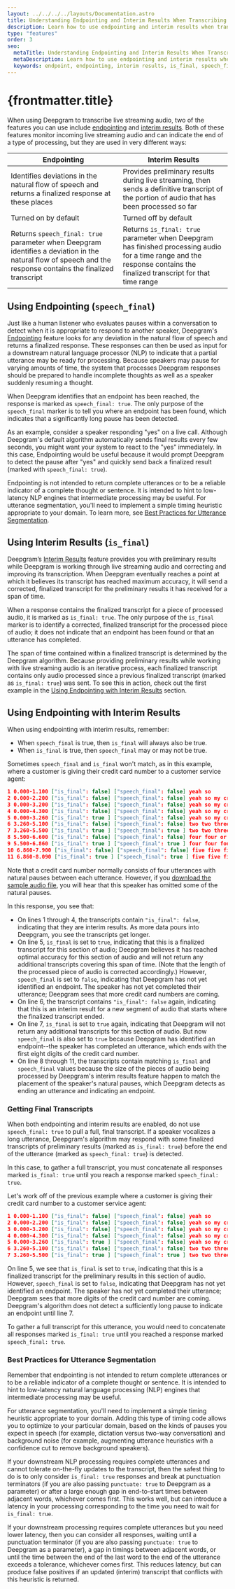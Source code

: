 ---
layout: ../../../../layouts/Documentation.astro
title: Understanding Endpointing and Interim Results When Transcribing Live Streaming Audio
description: Learn how to use endpointing and interim results when transcribing live streaming audio with Deepgram.
type: "features"
order: 3
seo:
  metaTitle: Understanding Endpointing and Interim Results When Transcribing Live Streaming Audio
  metaDescription: Learn how to use endpointing and interim results when transcribing live streaming audio with Deepgram.
  keywords: endpoint, endpointing, interim results, is_final, speech_final, vad_turnoff, streaming, live streaming, real-time
---


# {frontmatter.title}

When using Deepgram to transcribe live streaming audio, two of the features you can use include [endpointing](/documentation/features/endpointing/) and [interim results](/documentation/features/interim-results/). Both of these features monitor incoming live streaming audio and can indicate the end of a type of processing, but they are used in very different ways:

| Endpointing                                                                                                                                                  | Interim Results                                                                                                                                                        |
| ------------------------------------------------------------------------------------------------------------------------------------------------------------ | ---------------------------------------------------------------------------------------------------------------------------------------------------------------------- |
| Identifies deviations in the natural flow of speech and returns a finalized response at these places                                                         | Provides preliminary results during live streaming, then sends a definitive transcript of the portion of audio that has been processed so far                          |
| Turned on by default                                                                                                                                         | Turned off by default                                                                                                                                                  |
| Returns `speech_final: true` parameter when Deepgram identifies a deviation in the natural flow of speech and the response contains the finalized transcript | Returns `is_final: true` parameter when Deepgram has finished processing audio for a time range and the response contains the finalized transcript for that time range |

## Using Endpointing (`speech_final`)

Just like a human listener who evaluates pauses within a conversation to detect when it is appropriate to respond to another speaker, Deepgram's [Endpointing](/documentation/features/endpointing/) feature looks for any deviation in the natural flow of speech and returns a finalized response. These responses can then be used as input for a downstream natural language processor (NLP) to indicate that a partial utterance may be ready for processing. Because speakers may pause for varying amounts of time, the system that processes Deepgram responses should be prepared to handle incomplete thoughts as well as a speaker suddenly resuming a thought.

When Deepgram identifies that an endpoint has been reached, the response is marked as `speech_final: true`. The only purpose of the `speech_final` marker is to tell you where an endpoint has been found, which indicates that a significantly long pause has been detected.

As an example, consider a speaker responding "yes" on a live call. Although Deepgram's default algorithm automatically sends final results every few seconds, you might want your system to react to the "yes" immediately. In this case, Endpointing would be useful because it would prompt Deepgram to detect the pause after "yes" and quickly send back a finalized result (marked with `speech_final: true`).

<Alert type="warning">

Endpointing is not intended to return complete utterances or to be a reliable indicator of a complete thought or sentence. It is intended to hint to low-latency NLP engines that intermediate processing may be useful. For utterance segmentation, you'll need to implement a simple timing heuristic appropriate to your domain. To learn more, see [Best Practices for Utterance Segmentation](#best-practices-for-utterance-segmentation).

</Alert>

## Using Interim Results (`is_final`)

Deepgram’s [Interim Results](/documentation/features/interim-results/) feature provides you with preliminary results while Deepgram is working through live streaming audio and correcting and improving its transcription. When Deepgram eventually reaches a point at which it believes its transcript has reached maximum accuracy, it will send a corrected, finalized transcript for the preliminary results it has received for a span of time.

When a response contains the finalized transcript for a piece of processed audio, it is marked as `is_final: true`. The only purpose of the `is_final` marker is to identify a corrected, finalized transcript for the processed piece of audio; it does not indicate that an endpoint has been found or that an utterance has completed.

The span of time contained within a finalized transcript is determined by the Deepgram algorithm. Because providing preliminary results while working with live streaming audio is an iterative process, each finalized transcript contains only audio processed since a previous finalized transcript (marked as `is_final: true`) was sent. To see this in action, check out the first example in the [Using Endpointing with Interim Results](#using-endpointing-with-interim-results) section.

## Using Endpointing with Interim Results

When using endpointing with interim results, remember:

- When `speech_final` is true, then `is_final` will always also be true.
- When `is_final` is true, then `speech_final` may or may not be true.

Sometimes `speech_final` and `is_final` won't match, as in this example, where a customer is giving their credit card number to a customer service agent:

```json
1 0.000-1.100 ["is_final": false] ["speech_final": false] yeah so
2 0.000-2.200 ["is_final": false] ["speech_final": false] yeah so my credit card number
3 0.000-3.200 ["is_final": false] ["speech_final": false] yeah so my credit card number is two two
4 0.000-4.300 ["is_final": false] ["speech_final": false] yeah so my credit card number is two two two two three
5 0.000-3.260 ["is_final": true ] ["speech_final": false] yeah so my credit card number is two two
6 3.260-5.100 ["is_final": false] ["speech_final": false] two two three three three three
7 3.260-5.500 ["is_final": true ] ["speech_final": true ] two two three three three three
8 5.500-6.600 ["is_final": false] ["speech_final": false] four four or four four
9 5.500-6.860 ["is_final": true ] ["speech_final": true ] four four four four
10 6.860-7.900 ["is_final": false] ["speech_final": false] five five five five
11 6.860-8.090 ["is_final": true ] ["speech_final": true ] five five five five
```

Note that a credit card number normally consists of four utterances with natural pauses between each utterance. However, if you [download the sample audio file](https://developers.deepgram.com/data/audio/credit-card-number.wav), you will hear that this speaker has omitted some of the natural pauses.

In this response, you see that:

- On lines 1 through 4, the transcripts contain `"is_final": false`, indicating that they are interim results. As more data pours into Deepgram, you see the transcripts get longer.
- On line 5, `is_final` is set to `true`, indicating that this is a finalized transcript for this section of audio; Deepgram believes it has reached optimal accuracy for this section of audio and will not return any additional transcripts covering this span of time. (Note that the length of the processed piece of audio is corrected accordingly.) However, `speech_final` is set to `false`, indicating that Deepgram has not yet identified an endpoint. The speaker has not yet completed their utterance; Deepgram sees that more credit card numbers are coming.
- On line 6, the transcript contains `"is_final": false` again, indicating that this is an interim result for a new segment of audio that starts where the finalized transcript ended.
- On line 7, `is_final` is set to `true` again, indicating that Deepgram will not return any additional transcripts for this section of audio. But now `speech_final` is also set to `true` because Deepgram has identified an endpoint--the speaker has completed an utterance, which ends with the first eight digits of the credit card number.
- On line 8 through 11, the transcripts contain matching `is_final` and `speech_final` values because the size of the pieces of audio being processed by Deepgram's interim results feature happen to match the placement of the speaker's natural pauses, which Deepgram detects as ending an utterance and indicating an endpoint.

### Getting Final Transcripts

<Alert type="warning">

When both endpointing and interim results are enabled, do not use `speech_final: true` to pull a full, final transcript. If a speaker vocalizes a long utterance, Deepgram's algorithm may respond with some finalized transcripts of preliminary results (marked as `is_final: true`) before the end of the utterance (marked as `speech_final: true`) is detected.

In this case, to gather a full transcript, you must concatenate all responses marked `is_final: true` until you reach a response marked `speech_final: true`.

</Alert>

Let's work off of the previous example where a customer is giving their credit card number to a customer service agent:

```json
1 0.000-1.100 ["is_final": false] ["speech_final": false] yeah so
2 0.000-2.200 ["is_final": false] ["speech_final": false] yeah so my credit card number
3 0.000-3.200 ["is_final": false] ["speech_final": false] yeah so my credit card number is two two
4 0.000-4.300 ["is_final": false] ["speech_final": false] yeah so my credit card number is two two two two three
5 0.000-3.260 ["is_final": true ] ["speech_final": false] yeah so my credit card number is two two
6 3.260-5.100 ["is_final": false] ["speech_final": false] two two three three three three
7 3.260-5.500 ["is_final": true ] ["speech_final": true ] two two three three three three
```

On line 5, we see that `is_final` is set to `true`, indicating that this is a finalized transcript for the preliminary results in this section of audio. However, `speech_final` is set to `false`, indicating that Deepgram has not yet identified an endpoint. The speaker has not yet completed their utterance; Deepgram sees that more digits of the credit card number are coming. Deepgram's algorithm does not detect a sufficiently long pause to indicate an endpoint until line 7.

To gather a full transcript for this utterance, you would need to concatenate all responses marked `is_final: true` until you reached a response marked `speech_final: true`.

### Best Practices for Utterance Segmentation

Remember that endpointing is not intended to return complete utterances or to be a reliable indicator of a complete thought or sentence. It is intended to hint to low-latency natural language processing (NLP) engines that intermediate processing may be useful.

For utterance segmentation, you'll need to implement a simple timing heuristic appropriate to your domain. Adding this type of timing code allows you to optimize to your particular domain, based on the kinds of pauses you expect in speech (for example, dictation versus two-way conversation) and background noise (for example, augmenting utterance heuristics with a confidence cut to remove background speakers).

If your downstream NLP processing requires complete utterances and cannot tolerate on-the-fly updates to the transcript, then the safest thing to do is to only consider `is_final: true` responses and break at punctuation terminators (if you are also passing `punctuate: true` to Deepgram as a parameter) or after a large enough gap in end-to-start times between adjacent words, whichever comes first. This works well, but can introduce a latency in your processing corresponding to the time you need to wait for `is_final: true`.

If your downstream processing requires complete utterances but you need lower latency, then you can consider all responses, waiting until a punctuation terminator (if you are also passing `punctuate: true` to Deepgram as a parameter), a gap in timings between adjacent words, or until the time between the end of the last word to the end of the utterance exceeds a tolerance, whichever comes first. This reduces latency, but can produce false positives if an updated (interim) transcript that conflicts with this heuristic is returned.
